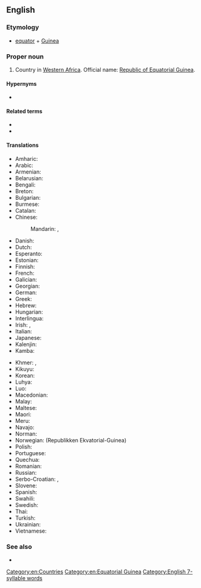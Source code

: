 ==English==
{{wikipedia}}

===Etymology===
* [[equator]] + [[Guinea]]

===Proper noun===
{{en-proper noun|head=[[equatorial|Equatorial]] [[Guinea]]}}

# Country in [[Western Africa]]. Official name: [[Republic of Equatorial Guinea]].

====Hypernyms====
* {{l|en|Subsahara}}

====Related terms====
* {{l|en|Equatoguinea}}
* {{l|en|Equatoguinean}}

====Translations====
{{trans-top|country in Western Africa}}
* Amharic: {{t|am|ኢኳቶሪያል ጊኔ}}
* Arabic: {{t|ar|غِينِيَا اَلاِسْتِوَائِيَّة|f}}
* Armenian: {{t|hy|Հասարակածային Գվինեա}}
* Belarusian: {{t|be|Экватарыя́льная Гвіне́я|f}}
* Bengali: {{t|bn|বিষুবীয় গিনি}}
* Breton: {{t|br|Ginea ar C'heheder}}
* Bulgarian: {{t|bg|Екваториа́лна Гвине́я|f}}
* Burmese: {{t|my|အီကွေတာဂီနီ}}
* Catalan: {{t+|ca|Guinea Equatorial|f}}
* Chinese:
*: Mandarin: {{t+|cmn|赤道幾內亞|sc=Hani}}, {{t+|cmn|赤道几内亚|tr=Chìdào Jīnèiyà|sc=Hani}}
* Danish: {{t|da|Ækvatorialguinea}}
* Dutch: {{t+|nl|Equatoriaal-Guinea}}
* Esperanto: {{t+|eo|Ekvatora Gvineo}}
* Estonian: {{t|et|Ekvatoriaal-Guinea}}
* Finnish: {{t+|fi|Päiväntasaajan Guinea}}
* French: {{t+|fr|Guinée équatoriale|f}}
* Galician: {{t+|gl|Guinea Ecuatorial|f}}
* Georgian: {{t|ka|ეკვატორული გვინეა}}
* German: {{t+|de|Äquatorialguinea|n}}
* Greek: {{t|el|Ισημερινή Γουινέα|f}}
* Hebrew: {{t|he|גינאת המשוונית|f|tr=gine'a ha-mashvanít}}
* Hungarian: {{t+|hu|Egyenlítői-Guinea}}
* Interlingua: {{t|ia|Guinea Equatorial}}
* Irish: {{t|ga|Guine Mheánchiorclach|f|alt=An Ghuine Mheánchiorclach}}, {{t|ga|Poblacht na Guine Meánchiorclaí|f}}
* Italian: {{t|it|Guinea Equatoriale}}
* Japanese: {{t|ja|赤道ギニア|tr=Sekidō Ginia}}
* Kalenjin: {{t|kln|Ginikweta}}
* Kamba: {{t|kam|Ginekweta}}
{{trans-mid}}
* Khmer: {{t|km|ហ្គីណេអេក្វាទ័រ|tr=gi nei e kva tour|sc=Khmr}}, {{t|km|ហ្គីណេខ្សែភូមធ្យៈ|tr=gi nei khseh phoo math thyeak|sc=Khmr}}
* Kikuyu: {{t|ki|Ginikweta}}
* Korean: {{t+|ko|적도 기니|tr=Jeokdo Gini|sc=Hang}}
* Luhya: {{t|luy|Ginikweta}}
* Luo: {{t|luo|Ginikweta}}
* Macedonian: {{t|mk|Екваторијална Гвинеја|f|tr=Ekvatorijálna Gvinéja}}
* Malay: {{t|ms|Guinea Khatulistiwa}}
* Maltese: {{t|mt|Gwinea Ekwatorjali}}
* Maori: {{t|mi|Kini Ekuatoria}}
* Meru: {{t|mer|Ginekweta}}
* Navajo: {{t|nv|Gíní Nahasdzáán Ałníiʼgi Siʼánígíí}}
* Norman: {{t|nrf|Dginnée d'l'Êquateur|f}}
* Norwegian: {{t+|no|Ekvatorial-Guinea}} (Republikken Ekvatorial-Guinea)
* Polish: {{t+|pl|Gwinea Równikowa}}
* Portuguese: {{t+|pt|Guiné Equatorial|f}}
* Quechua: {{t|qu|Chawpipacha Khiniya}}
* Romanian: {{t+|ro|Guineea Ecuatorială|f}}
* Russian: {{t|ru|Экваториа́льная Гвине́я|f}}
* Serbo-Croatian: {{t+|sh|Ekvatorska Gvineja|f}}, {{t|sh|Ekvatorijalna Gvineja|f}}
* Slovene: {{t+|sl|Ekvatoriálna Gvinêja|f}}
* Spanish: {{t+|es|Guinea Ecuatorial|f}}
* Swahili: {{t+|sw|Guinea ya Ikweta}}
* Swedish: {{t+|sv|Ekvatorialguinea}}
* Thai: {{t+|th|อิเควทอเรียลกินี}}
* Turkish: {{t+|tr|Ekvator Ginesi}}
* Ukrainian: {{t+|uk|Екваторіа́льна Гвіне́я|f}}
* Vietnamese: {{t|vi|Ghi-nê Xích Đạo}}
{{trans-bottom}}

===See also===
* {{l|en|Appendix:Countries of the world|Countries of the world}}

[[Category:en:Countries]]
[[Category:en:Equatorial Guinea]]
[[Category:English 7-syllable words]]